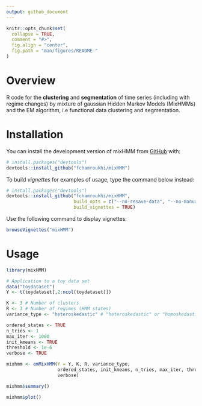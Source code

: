 ```yaml
---
output: github_document
---
```


<!-- README.md is generated from README.Rmd. Please edit that file -->

```r
knitr::opts_chunk$set(
  collapse = TRUE,
  comment = "#>",
  fig.align = "center",
  fig.path = "man/figures/README-"
)
```

<!-- badges: start -->
<!-- badges: end -->

# Overview

R code for the **clustering** and **segmentation** of time series (including 
with regime changes) by mixture of gaussian Hidden Markov Models (MixHMMs) and 
the EM algorithm, i.e functional data clustering and segmentation.

# Installation

You can install the development version of mixHMM from [GitHub](https://github.com/) with:

```r
# install.packages("devtools")
devtools::install_github("fchamroukhi/mixHMM")
```

To build *vignettes* for examples of usage, type the command below instead:

```r
# install.packages("devtools")
devtools::install_github("fchamroukhi/mixHMM", 
                         build_opts = c("--no-resave-data", "--no-manual"), 
                         build_vignettes = TRUE)
```

Use the following command to display vignettes:

```r
browseVignettes("mixHMM")
```

# Usage

```r
library(mixHMM)
```

```r
# Application to a toy data set
data("toydataset")
Y <- t(toydataset[,2:ncol(toydataset)])

K <- 3 # Number of clusters
R <- 3 # Number of regimes (HMM states)
variance_type <- "heteroskedastic" # "heteroskedastic" or "homoskedastic" model

ordered_states <- TRUE
n_tries <- 1
max_iter <- 1000
init_kmeans <- TRUE
threshold <- 1e-6
verbose <- TRUE

mixhmm <- emMixHMM(Y = Y, K, R, variance_type,
                   ordered_states, init_kmeans, n_tries, max_iter, threshold, 
                   verbose)

mixhmm$summary()

mixhmm$plot()
```
